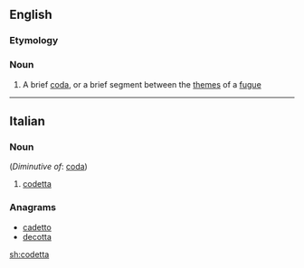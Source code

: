 ==English==

===Etymology===
{{etyl|it|en}}

===Noun===
{{en-noun}}

# {{label|en|music}} A brief [[coda]], or a brief segment between the [[theme]]s of a [[fugue]]

----

==Italian==

===Noun===
{{it-noun|f}} (''Diminutive of'': [[coda]])

# {{label|it|music}} [[#English|codetta]]
<!-- lots of other technical uses of this word -->

===Anagrams===
* [[cadetto#Italian|cadetto]]
* [[decotta#Italian|decotta]]

[[sh:codetta]]